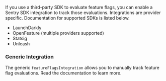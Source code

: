 If you use a third-party SDK to evaluate feature flags, you can enable a Sentry SDK integration to track those evaluations. Integrations are provider specific. Documentation for supported SDKs is listed below.

- <PlatformLink to="/configuration/integrations/launchdarkly/">LaunchDarkly</PlatformLink>
- <PlatformLink to="/configuration/integrations/openfeature/">OpenFeature</PlatformLink> (multiple providers supported)
- <PlatformLink to="/configuration/integrations/statsig/">Statsig</PlatformLink>
- <PlatformLink to="/configuration/integrations/unleash/">Unleash</PlatformLink>

### Generic Integration

The generic `featureFlagsIntegration` allows you to manually track feature flag evaluations. Read the <PlatformLink to="/configuration/integrations/featureflags/">documentation</PlatformLink> to learn more.
